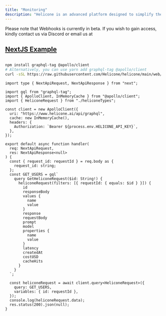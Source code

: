 ```yaml
---
title: "Monitoring"
description: "Helicone is an advanced platform designed to simplify the utilization and management of large language models (LLMs) for developers and enterprises."
---
```


<Warning>
  Please note that Webhooks is currently in beta. If you wish to gain access, kindly contact us via Discord or email us at
  <a href="mailto:sales@helicone.ai">
</Warning>

## NextJS Example

```bash

npm install graphql-tag @apollo/client
# Alternatively, you can use yarn add graphql-tag @apollo/client
curl -sSL https://raw.githubusercontent.com/Helicone/helicone/main/web/lib/api/graphql/schema/types/graphql.tsx > heliconeTypes.tsx
```

```tsx
import type { NextApiRequest, NextApiResponse } from "next";

import gql from "graphql-tag";
import { ApolloClient, InMemoryCache } from "@apollo/client";
import { HeliconeRequest } from "./heliconeTypes";

const client = new ApolloClient({
  uri: "https://www.helicone.ai/api/graphql",
  cache: new InMemoryCache(),
  headers: {
    Authorization: `Bearer ${process.env.HELICONE_API_KEY}`,
  },
});

export default async function handler(
  req: NextApiRequest,
  res: NextApiResponse<null>
) {
  const { request_id: requestId } = req.body as {
    request_id: string;
  };
  const GET_USERS = gql`
    query GetHeliconeRequest($id: String!) {
      heliconeRequest(filters: [{ requestId: { equals: $id } }]) {
        id
        responseBody
        values {
          name
          value
        }
        response
        requestBody
        prompt
        model
        properties {
          name
          value
        }
        latency
        createdAt
        costUSD
        cacheHits
      }
    }
  `;

  const heliconeRequest = await client.query<HeliconeRequest>({
    query: GET_USERS,
    variables: { id: requestId },
  });
  console.log(heliconeRequest.data);
  res.status(200).json(null);
}
```
